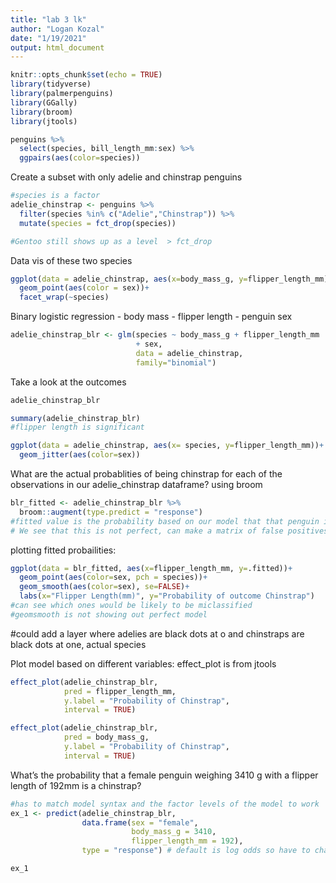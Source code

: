 ```yaml
---
title: "lab 3 lk"
author: "Logan Kozal"
date: "1/19/2021"
output: html_document
---
```


```r
knitr::opts_chunk$set(echo = TRUE)
library(tidyverse)
library(palmerpenguins)
library(GGally)
library(broom)
library(jtools)
```

```r
penguins %>% 
  select(species, bill_length_mm:sex) %>% 
  ggpairs(aes(color=species))
```

Create a subset with only adelie and chinstrap penguins

```r
#species is a factor
adelie_chinstrap <- penguins %>% 
  filter(species %in% c("Adelie","Chinstrap")) %>% 
  mutate(species = fct_drop(species))

#Gentoo still shows up as a level  > fct_drop
```

Data vis of these two species

```r
ggplot(data = adelie_chinstrap, aes(x=body_mass_g, y=flipper_length_mm))+
  geom_point(aes(color = sex))+
  facet_wrap(~species)
```

Binary logistic regression 
- body mass
- flipper length
- penguin sex

```r
adelie_chinstrap_blr <- glm(species ~ body_mass_g + flipper_length_mm 
                            + sex,
                            data = adelie_chinstrap,
                            family="binomial")
```

Take a look at the outcomes

```r
adelie_chinstrap_blr

summary(adelie_chinstrap_blr)
#flipper length is significant
```

```r
ggplot(data = adelie_chinstrap, aes(x= species, y=flipper_length_mm))+
  geom_jitter(aes(color=sex))
```

What are the actual probablities of being chinstrap for each of the observations in our adelie_chinstrap dataframe? using broom

```r
blr_fitted <- adelie_chinstrap_blr %>% 
  broom::augment(type.predict = "response")
#fitted value is the probability based on our model that that penguin is a chinstrap
# We see that this is not perfect, can make a matrix of false positives, negatives, corrects
```

plotting fitted probailities:
```r
ggplot(data = blr_fitted, aes(x=flipper_length_mm, y=.fitted))+
  geom_point(aes(color=sex, pch = species))+
  geom_smooth(aes(color=sex), se=FALSE)+
  labs(x="Flipper Length(mm)", y="Probability of outcome Chinstrap")
#can see which ones would be likely to be miclassified
#geomsmooth is not showing out perfect model
```

#could add a layer where adelies are black dots at o and chinstraps are black dots at one, actual species


Plot model based on different variables:
effect_plot is from jtools

```r
effect_plot(adelie_chinstrap_blr,
            pred = flipper_length_mm,
            y.label = "Probability of Chinstrap",
            interval = TRUE)

effect_plot(adelie_chinstrap_blr,
            pred = body_mass_g,
            y.label = "Probability of Chinstrap",
            interval = TRUE)
```
What's the probability that a female penguin weighing 3410 g with a flipper length of 192mm is a chinstrap?

```r
#has to match model syntax and the factor levels of the model to work
ex_1 <- predict(adelie_chinstrap_blr,
                data.frame(sex = "female",
                           body_mass_g = 3410,
                           flipper_length_mm = 192),
                type = "response") # default is log odds so have to change to response to see probability

ex_1
```

